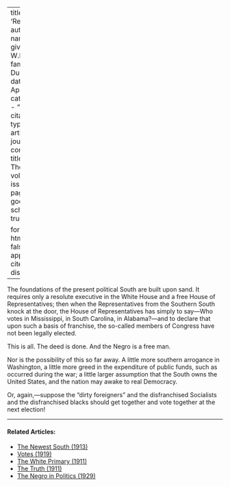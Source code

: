 
---
title: 'Remember'
author:
  - name:
      given: W.E.B.
      family: Du Bois
date: Apr. 1920
categories: 
  - ""
citation: 
  type: article-journal
  container-title: The Crisis
  volume: 19
  issue: 6
  page: 297
google-scholar: true

format:
  html:
    toc: false
    appendix-cite-as: display
---



The foundations of the present political South are built upon sand.
It requires only a resolute executive in the White House and a free
House of Representatives; then when the Representatives from the
Southern South knock at the door, the House of Representatives has
simply to say---Who votes in Mississippi, in South Carolina, in
Alabama?---and to declare that upon such a basis of franchise, the
so-called members of Congress have not been legally elected.

This is all. The deed is done. And the Negro is a free man.

Nor is the possibility of this so far away. A little more southern
arrogance in Washington, a little more greed in the expenditure of
public funds, such as occurred during the war; a little larger
assumption that the South owns the United States, and the nation may
awake to real Democracy.

Or, again,---suppose the "dirty foreigners" and the disfranchised
Socialists and the disfranchised blacks should get together and vote
together at the next election!

<!-- Similar articles start here -->
<div  class="clear-wrap"></div>
<hr>
#### Related Articles:

* [The Newest South (1913)](/Volumes/06/03/newest_south.html)
* [Votes (1919)](/Volumes/19/02/votes.html)
* [The White Primary (1911)](/Volumes/01/05/white_primary.html)
* [The Truth (1911)](/Volumes/01/03/truth.html)
* [The Negro in Politics (1929)](/Volumes/36/11/negro_in_politics.html)

<!-- Similar articles end here -->